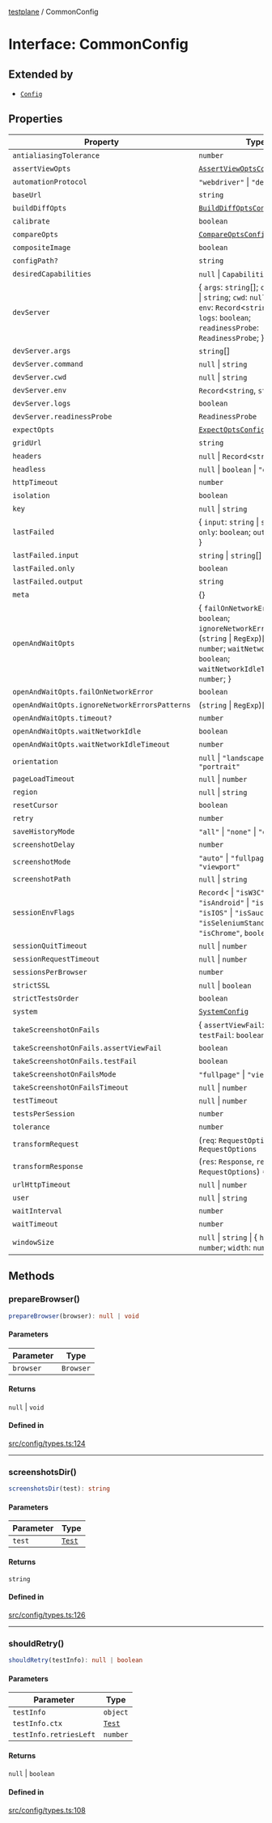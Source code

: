 [testplane](../README.mdx) / CommonConfig

# Interface: CommonConfig

## Extended by

- [`Config`](../classes/Config.mdx)

## Properties

| Property | Type | Defined in |
| ------ | ------ | ------ |
| `antialiasingTolerance` | `number` | [src/config/types.ts:133](https://github.com/gemini-testing/testplane/blob/57d0b182c37e21d8bdf52acbb137a028841767af/src/config/types.ts#L133) |
| `assertViewOpts` | [`AssertViewOptsConfig`](AssertViewOptsConfig.mdx) | [src/config/types.ts:136](https://github.com/gemini-testing/testplane/blob/57d0b182c37e21d8bdf52acbb137a028841767af/src/config/types.ts#L136) |
| `automationProtocol` | `"webdriver"` \| `"devtools"` | [src/config/types.ts:97](https://github.com/gemini-testing/testplane/blob/57d0b182c37e21d8bdf52acbb137a028841767af/src/config/types.ts#L97) |
| `baseUrl` | `string` | [src/config/types.ts:104](https://github.com/gemini-testing/testplane/blob/57d0b182c37e21d8bdf52acbb137a028841767af/src/config/types.ts#L104) |
| `buildDiffOpts` | [`BuildDiffOptsConfig`](BuildDiffOptsConfig.mdx) | [src/config/types.ts:135](https://github.com/gemini-testing/testplane/blob/57d0b182c37e21d8bdf52acbb137a028841767af/src/config/types.ts#L135) |
| `calibrate` | `boolean` | [src/config/types.ts:127](https://github.com/gemini-testing/testplane/blob/57d0b182c37e21d8bdf52acbb137a028841767af/src/config/types.ts#L127) |
| `compareOpts` | [`CompareOptsConfig`](CompareOptsConfig.mdx) | [src/config/types.ts:134](https://github.com/gemini-testing/testplane/blob/57d0b182c37e21d8bdf52acbb137a028841767af/src/config/types.ts#L134) |
| `compositeImage` | `boolean` | [src/config/types.ts:128](https://github.com/gemini-testing/testplane/blob/57d0b182c37e21d8bdf52acbb137a028841767af/src/config/types.ts#L128) |
| `configPath?` | `string` | [src/config/types.ts:96](https://github.com/gemini-testing/testplane/blob/57d0b182c37e21d8bdf52acbb137a028841767af/src/config/types.ts#L96) |
| `desiredCapabilities` | `null` \| `Capabilities` | [src/config/types.ts:98](https://github.com/gemini-testing/testplane/blob/57d0b182c37e21d8bdf52acbb137a028841767af/src/config/types.ts#L98) |
| `devServer` | \{ `args`: `string`[]; `command`: `null` \| `string`; `cwd`: `null` \| `string`; `env`: `Record`\<`string`, `string`\>; `logs`: `boolean`; `readinessProbe`: `ReadinessProbe`; \} | [src/config/types.ts:170](https://github.com/gemini-testing/testplane/blob/57d0b182c37e21d8bdf52acbb137a028841767af/src/config/types.ts#L170) |
| `devServer.args` | `string`[] | [src/config/types.ts:174](https://github.com/gemini-testing/testplane/blob/57d0b182c37e21d8bdf52acbb137a028841767af/src/config/types.ts#L174) |
| `devServer.command` | `null` \| `string` | [src/config/types.ts:171](https://github.com/gemini-testing/testplane/blob/57d0b182c37e21d8bdf52acbb137a028841767af/src/config/types.ts#L171) |
| `devServer.cwd` | `null` \| `string` | [src/config/types.ts:172](https://github.com/gemini-testing/testplane/blob/57d0b182c37e21d8bdf52acbb137a028841767af/src/config/types.ts#L172) |
| `devServer.env` | `Record`\<`string`, `string`\> | [src/config/types.ts:173](https://github.com/gemini-testing/testplane/blob/57d0b182c37e21d8bdf52acbb137a028841767af/src/config/types.ts#L173) |
| `devServer.logs` | `boolean` | [src/config/types.ts:175](https://github.com/gemini-testing/testplane/blob/57d0b182c37e21d8bdf52acbb137a028841767af/src/config/types.ts#L175) |
| `devServer.readinessProbe` | `ReadinessProbe` | [src/config/types.ts:176](https://github.com/gemini-testing/testplane/blob/57d0b182c37e21d8bdf52acbb137a028841767af/src/config/types.ts#L176) |
| `expectOpts` | [`ExpectOptsConfig`](ExpectOptsConfig.mdx) | [src/config/types.ts:137](https://github.com/gemini-testing/testplane/blob/57d0b182c37e21d8bdf52acbb137a028841767af/src/config/types.ts#L137) |
| `gridUrl` | `string` | [src/config/types.ts:103](https://github.com/gemini-testing/testplane/blob/57d0b182c37e21d8bdf52acbb137a028841767af/src/config/types.ts#L103) |
| `headers` | `null` \| `Record`\<`string`, `string`\> | [src/config/types.ts:142](https://github.com/gemini-testing/testplane/blob/57d0b182c37e21d8bdf52acbb137a028841767af/src/config/types.ts#L142) |
| `headless` | `null` \| `boolean` \| `"old"` \| `"new"` | [src/config/types.ts:153](https://github.com/gemini-testing/testplane/blob/57d0b182c37e21d8bdf52acbb137a028841767af/src/config/types.ts#L153) |
| `httpTimeout` | `number` | [src/config/types.ts:109](https://github.com/gemini-testing/testplane/blob/57d0b182c37e21d8bdf52acbb137a028841767af/src/config/types.ts#L109) |
| `isolation` | `boolean` | [src/config/types.ts:154](https://github.com/gemini-testing/testplane/blob/57d0b182c37e21d8bdf52acbb137a028841767af/src/config/types.ts#L154) |
| `key` | `null` \| `string` | [src/config/types.ts:149](https://github.com/gemini-testing/testplane/blob/57d0b182c37e21d8bdf52acbb137a028841767af/src/config/types.ts#L149) |
| `lastFailed` | \{ `input`: `string` \| `string`[]; `only`: `boolean`; `output`: `string`; \} | [src/config/types.ts:156](https://github.com/gemini-testing/testplane/blob/57d0b182c37e21d8bdf52acbb137a028841767af/src/config/types.ts#L156) |
| `lastFailed.input` | `string` \| `string`[] | [src/config/types.ts:158](https://github.com/gemini-testing/testplane/blob/57d0b182c37e21d8bdf52acbb137a028841767af/src/config/types.ts#L158) |
| `lastFailed.only` | `boolean` | [src/config/types.ts:157](https://github.com/gemini-testing/testplane/blob/57d0b182c37e21d8bdf52acbb137a028841767af/src/config/types.ts#L157) |
| `lastFailed.output` | `string` | [src/config/types.ts:159](https://github.com/gemini-testing/testplane/blob/57d0b182c37e21d8bdf52acbb137a028841767af/src/config/types.ts#L159) |
| `meta` | \{\} | [src/config/types.ts:138](https://github.com/gemini-testing/testplane/blob/57d0b182c37e21d8bdf52acbb137a028841767af/src/config/types.ts#L138) |
| `openAndWaitOpts` | \{ `failOnNetworkError`: `boolean`; `ignoreNetworkErrorsPatterns`: (`string` \| `RegExp`)[]; `timeout`: `number`; `waitNetworkIdle`: `boolean`; `waitNetworkIdleTimeout`: `number`; \} | [src/config/types.ts:162](https://github.com/gemini-testing/testplane/blob/57d0b182c37e21d8bdf52acbb137a028841767af/src/config/types.ts#L162) |
| `openAndWaitOpts.failOnNetworkError` | `boolean` | [src/config/types.ts:166](https://github.com/gemini-testing/testplane/blob/57d0b182c37e21d8bdf52acbb137a028841767af/src/config/types.ts#L166) |
| `openAndWaitOpts.ignoreNetworkErrorsPatterns` | (`string` \| `RegExp`)[] | [src/config/types.ts:167](https://github.com/gemini-testing/testplane/blob/57d0b182c37e21d8bdf52acbb137a028841767af/src/config/types.ts#L167) |
| `openAndWaitOpts.timeout?` | `number` | [src/config/types.ts:163](https://github.com/gemini-testing/testplane/blob/57d0b182c37e21d8bdf52acbb137a028841767af/src/config/types.ts#L163) |
| `openAndWaitOpts.waitNetworkIdle` | `boolean` | [src/config/types.ts:164](https://github.com/gemini-testing/testplane/blob/57d0b182c37e21d8bdf52acbb137a028841767af/src/config/types.ts#L164) |
| `openAndWaitOpts.waitNetworkIdleTimeout` | `number` | [src/config/types.ts:165](https://github.com/gemini-testing/testplane/blob/57d0b182c37e21d8bdf52acbb137a028841767af/src/config/types.ts#L165) |
| `orientation` | `null` \| `"landscape"` \| `"portrait"` | [src/config/types.ts:140](https://github.com/gemini-testing/testplane/blob/57d0b182c37e21d8bdf52acbb137a028841767af/src/config/types.ts#L140) |
| `pageLoadTimeout` | `null` \| `number` | [src/config/types.ts:111](https://github.com/gemini-testing/testplane/blob/57d0b182c37e21d8bdf52acbb137a028841767af/src/config/types.ts#L111) |
| `region` | `null` \| `string` | [src/config/types.ts:150](https://github.com/gemini-testing/testplane/blob/57d0b182c37e21d8bdf52acbb137a028841767af/src/config/types.ts#L150) |
| `resetCursor` | `boolean` | [src/config/types.ts:141](https://github.com/gemini-testing/testplane/blob/57d0b182c37e21d8bdf52acbb137a028841767af/src/config/types.ts#L141) |
| `retry` | `number` | [src/config/types.ts:107](https://github.com/gemini-testing/testplane/blob/57d0b182c37e21d8bdf52acbb137a028841767af/src/config/types.ts#L107) |
| `saveHistoryMode` | `"all"` \| `"none"` \| `"onlyFailed"` | [src/config/types.ts:117](https://github.com/gemini-testing/testplane/blob/57d0b182c37e21d8bdf52acbb137a028841767af/src/config/types.ts#L117) |
| `screenshotDelay` | `number` | [src/config/types.ts:131](https://github.com/gemini-testing/testplane/blob/57d0b182c37e21d8bdf52acbb137a028841767af/src/config/types.ts#L131) |
| `screenshotMode` | `"auto"` \| `"fullpage"` \| `"viewport"` | [src/config/types.ts:130](https://github.com/gemini-testing/testplane/blob/57d0b182c37e21d8bdf52acbb137a028841767af/src/config/types.ts#L130) |
| `screenshotPath` | `null` \| `string` | [src/config/types.ts:125](https://github.com/gemini-testing/testplane/blob/57d0b182c37e21d8bdf52acbb137a028841767af/src/config/types.ts#L125) |
| `sessionEnvFlags` | `Record`\< \| `"isW3C"` \| `"isAndroid"` \| `"isMobile"` \| `"isIOS"` \| `"isSauce"` \| `"isSeleniumStandalone"` \| `"isChrome"`, `boolean`\> | [src/config/types.ts:99](https://github.com/gemini-testing/testplane/blob/57d0b182c37e21d8bdf52acbb137a028841767af/src/config/types.ts#L99) |
| `sessionQuitTimeout` | `null` \| `number` | [src/config/types.ts:113](https://github.com/gemini-testing/testplane/blob/57d0b182c37e21d8bdf52acbb137a028841767af/src/config/types.ts#L113) |
| `sessionRequestTimeout` | `null` \| `number` | [src/config/types.ts:112](https://github.com/gemini-testing/testplane/blob/57d0b182c37e21d8bdf52acbb137a028841767af/src/config/types.ts#L112) |
| `sessionsPerBrowser` | `number` | [src/config/types.ts:105](https://github.com/gemini-testing/testplane/blob/57d0b182c37e21d8bdf52acbb137a028841767af/src/config/types.ts#L105) |
| `strictSSL` | `null` \| `boolean` | [src/config/types.ts:147](https://github.com/gemini-testing/testplane/blob/57d0b182c37e21d8bdf52acbb137a028841767af/src/config/types.ts#L147) |
| `strictTestsOrder` | `boolean` | [src/config/types.ts:129](https://github.com/gemini-testing/testplane/blob/57d0b182c37e21d8bdf52acbb137a028841767af/src/config/types.ts#L129) |
| `system` | [`SystemConfig`](SystemConfig.mdx) | [src/config/types.ts:152](https://github.com/gemini-testing/testplane/blob/57d0b182c37e21d8bdf52acbb137a028841767af/src/config/types.ts#L152) |
| `takeScreenshotOnFails` | \{ `assertViewFail`: `boolean`; `testFail`: `boolean`; \} | [src/config/types.ts:118](https://github.com/gemini-testing/testplane/blob/57d0b182c37e21d8bdf52acbb137a028841767af/src/config/types.ts#L118) |
| `takeScreenshotOnFails.assertViewFail` | `boolean` | [src/config/types.ts:120](https://github.com/gemini-testing/testplane/blob/57d0b182c37e21d8bdf52acbb137a028841767af/src/config/types.ts#L120) |
| `takeScreenshotOnFails.testFail` | `boolean` | [src/config/types.ts:119](https://github.com/gemini-testing/testplane/blob/57d0b182c37e21d8bdf52acbb137a028841767af/src/config/types.ts#L119) |
| `takeScreenshotOnFailsMode` | `"fullpage"` \| `"viewport"` | [src/config/types.ts:123](https://github.com/gemini-testing/testplane/blob/57d0b182c37e21d8bdf52acbb137a028841767af/src/config/types.ts#L123) |
| `takeScreenshotOnFailsTimeout` | `null` \| `number` | [src/config/types.ts:122](https://github.com/gemini-testing/testplane/blob/57d0b182c37e21d8bdf52acbb137a028841767af/src/config/types.ts#L122) |
| `testTimeout` | `null` \| `number` | [src/config/types.ts:114](https://github.com/gemini-testing/testplane/blob/57d0b182c37e21d8bdf52acbb137a028841767af/src/config/types.ts#L114) |
| `testsPerSession` | `number` | [src/config/types.ts:106](https://github.com/gemini-testing/testplane/blob/57d0b182c37e21d8bdf52acbb137a028841767af/src/config/types.ts#L106) |
| `tolerance` | `number` | [src/config/types.ts:132](https://github.com/gemini-testing/testplane/blob/57d0b182c37e21d8bdf52acbb137a028841767af/src/config/types.ts#L132) |
| `transformRequest` | (`req`: `RequestOptions`) => `RequestOptions` | [src/config/types.ts:144](https://github.com/gemini-testing/testplane/blob/57d0b182c37e21d8bdf52acbb137a028841767af/src/config/types.ts#L144) |
| `transformResponse` | (`res`: `Response`, `req`: `RequestOptions`) => `Response` | [src/config/types.ts:145](https://github.com/gemini-testing/testplane/blob/57d0b182c37e21d8bdf52acbb137a028841767af/src/config/types.ts#L145) |
| `urlHttpTimeout` | `null` \| `number` | [src/config/types.ts:110](https://github.com/gemini-testing/testplane/blob/57d0b182c37e21d8bdf52acbb137a028841767af/src/config/types.ts#L110) |
| `user` | `null` \| `string` | [src/config/types.ts:148](https://github.com/gemini-testing/testplane/blob/57d0b182c37e21d8bdf52acbb137a028841767af/src/config/types.ts#L148) |
| `waitInterval` | `number` | [src/config/types.ts:116](https://github.com/gemini-testing/testplane/blob/57d0b182c37e21d8bdf52acbb137a028841767af/src/config/types.ts#L116) |
| `waitTimeout` | `number` | [src/config/types.ts:115](https://github.com/gemini-testing/testplane/blob/57d0b182c37e21d8bdf52acbb137a028841767af/src/config/types.ts#L115) |
| `windowSize` | `null` \| `string` \| \{ `height`: `number`; `width`: `number`; \} | [src/config/types.ts:139](https://github.com/gemini-testing/testplane/blob/57d0b182c37e21d8bdf52acbb137a028841767af/src/config/types.ts#L139) |

## Methods

### prepareBrowser()

```ts
prepareBrowser(browser): null | void
```

#### Parameters

| Parameter | Type |
| ------ | ------ |
| `browser` | `Browser` |

#### Returns

`null` \| `void`

#### Defined in

[src/config/types.ts:124](https://github.com/gemini-testing/testplane/blob/57d0b182c37e21d8bdf52acbb137a028841767af/src/config/types.ts#L124)

***

### screenshotsDir()

```ts
screenshotsDir(test): string
```

#### Parameters

| Parameter | Type |
| ------ | ------ |
| `test` | [`Test`](../classes/Test.mdx) |

#### Returns

`string`

#### Defined in

[src/config/types.ts:126](https://github.com/gemini-testing/testplane/blob/57d0b182c37e21d8bdf52acbb137a028841767af/src/config/types.ts#L126)

***

### shouldRetry()

```ts
shouldRetry(testInfo): null | boolean
```

#### Parameters

| Parameter | Type |
| ------ | ------ |
| `testInfo` | `object` |
| `testInfo.ctx` | [`Test`](../classes/Test.mdx) |
| `testInfo.retriesLeft` | `number` |

#### Returns

`null` \| `boolean`

#### Defined in

[src/config/types.ts:108](https://github.com/gemini-testing/testplane/blob/57d0b182c37e21d8bdf52acbb137a028841767af/src/config/types.ts#L108)
